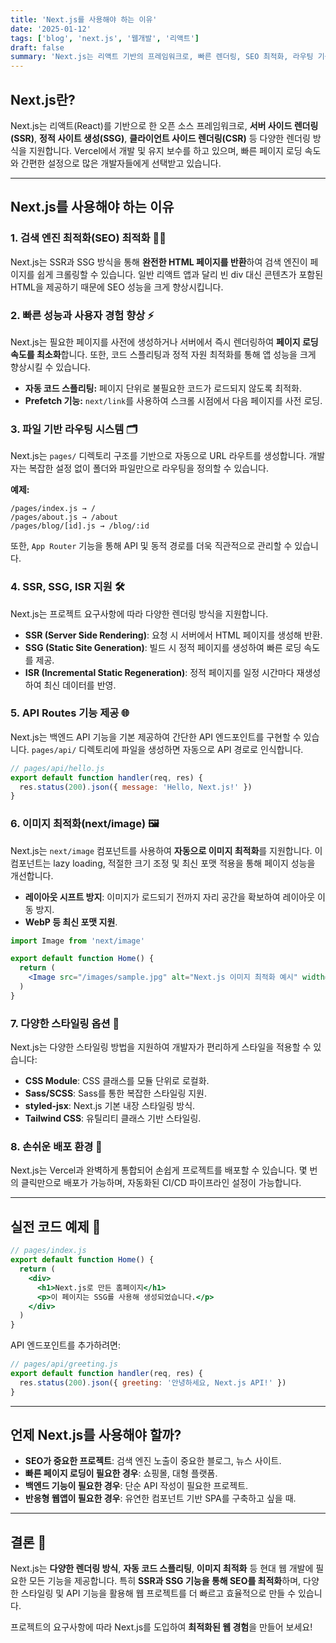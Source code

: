 ```yaml
---
title: 'Next.js를 사용해야 하는 이유'
date: '2025-01-12'
tags: ['blog', 'next.js', '웹개발', '리액트']
draft: false
summary: 'Next.js는 리액트 기반의 프레임워크로, 빠른 렌더링, SEO 최적화, 라우팅 기능, 서버 사이드 렌더링 등 많은 장점을 제공합니다. 이 글에서는 Next.js를 선택해야 하는 이유에 대해 알아봅니다.'
---
```


## Next.js란?

Next.js는 리액트(React)를 기반으로 한 오픈 소스 프레임워크로, **서버 사이드 렌더링(SSR)**, **정적 사이트 생성(SSG)**, **클라이언트 사이드 렌더링(CSR)** 등 다양한 렌더링 방식을 지원합니다. Vercel에서 개발 및 유지 보수를 하고 있으며, 빠른 페이지 로딩 속도와 간편한 설정으로 많은 개발자들에게 선택받고 있습니다.

---

## Next.js를 사용해야 하는 이유

### 1. **검색 엔진 최적화(SEO) 최적화** 🕵️‍♂️

Next.js는 SSR과 SSG 방식을 통해 **완전한 HTML 페이지를 반환**하여 검색 엔진이 페이지를 쉽게 크롤링할 수 있습니다. 일반 리액트 앱과 달리 빈 div 대신 콘텐츠가 포함된 HTML을 제공하기 때문에 SEO 성능을 크게 향상시킵니다.

### 2. **빠른 성능과 사용자 경험 향상** ⚡️

Next.js는 필요한 페이지를 사전에 생성하거나 서버에서 즉시 렌더링하여 **페이지 로딩 속도를 최소화**합니다. 또한, 코드 스플리팅과 정적 자원 최적화를 통해 앱 성능을 크게 향상시킬 수 있습니다.

- **자동 코드 스플리팅:** 페이지 단위로 불필요한 코드가 로드되지 않도록 최적화.
- **Prefetch 기능:** `next/link`를 사용하여 스크롤 시점에서 다음 페이지를 사전 로딩.

### 3. **파일 기반 라우팅 시스템** 🗂️

Next.js는 `pages/` 디렉토리 구조를 기반으로 자동으로 URL 라우트를 생성합니다. 개발자는 복잡한 설정 없이 폴더와 파일만으로 라우팅을 정의할 수 있습니다.

**예제:**

```
/pages/index.js → /
/pages/about.js → /about
/pages/blog/[id].js → /blog/:id
```

또한, `App Router` 기능을 통해 API 및 동적 경로를 더욱 직관적으로 관리할 수 있습니다.

### 4. **SSR, SSG, ISR 지원** 🛠️

Next.js는 프로젝트 요구사항에 따라 다양한 렌더링 방식을 지원합니다.

- **SSR (Server Side Rendering)**: 요청 시 서버에서 HTML 페이지를 생성해 반환.
- **SSG (Static Site Generation)**: 빌드 시 정적 페이지를 생성하여 빠른 로딩 속도를 제공.
- **ISR (Incremental Static Regeneration)**: 정적 페이지를 일정 시간마다 재생성하여 최신 데이터를 반영.

### 5. **API Routes 기능 제공** 🌐

Next.js는 백엔드 API 기능을 기본 제공하여 간단한 API 엔드포인트를 구현할 수 있습니다. `pages/api/` 디렉토리에 파일을 생성하면 자동으로 API 경로로 인식합니다.

```javascript
// pages/api/hello.js
export default function handler(req, res) {
  res.status(200).json({ message: 'Hello, Next.js!' })
}
```

### 6. **이미지 최적화(next/image)** 🖼️

Next.js는 `next/image` 컴포넌트를 사용하여 **자동으로 이미지 최적화**를 지원합니다. 이 컴포넌트는 lazy loading, 적절한 크기 조정 및 최신 포맷 적용을 통해 페이지 성능을 개선합니다.

- **레이아웃 시프트 방지**: 이미지가 로드되기 전까지 자리 공간을 확보하여 레이아웃 이동 방지.
- **WebP 등 최신 포맷 지원**.

```jsx
import Image from 'next/image'

export default function Home() {
  return (
    <Image src="/images/sample.jpg" alt="Next.js 이미지 최적화 예시" width={500} height={300} />
  )
}
```

### 7. **다양한 스타일링 옵션** 🎨

Next.js는 다양한 스타일링 방법을 지원하여 개발자가 편리하게 스타일을 적용할 수 있습니다:

- **CSS Module**: CSS 클래스를 모듈 단위로 로컬화.
- **Sass/SCSS**: Sass를 통한 복잡한 스타일링 지원.
- **styled-jsx**: Next.js 기본 내장 스타일링 방식.
- **Tailwind CSS**: 유틸리티 클래스 기반 스타일링.

### 8. **손쉬운 배포 환경** 🚀

Next.js는 Vercel과 완벽하게 통합되어 손쉽게 프로젝트를 배포할 수 있습니다. 몇 번의 클릭만으로 배포가 가능하며, 자동화된 CI/CD 파이프라인 설정이 가능합니다.

---

## 실전 코드 예제 📝

```jsx
// pages/index.js
export default function Home() {
  return (
    <div>
      <h1>Next.js로 만든 홈페이지</h1>
      <p>이 페이지는 SSG를 사용해 생성되었습니다.</p>
    </div>
  )
}
```

API 엔드포인트를 추가하려면:

```jsx
// pages/api/greeting.js
export default function handler(req, res) {
  res.status(200).json({ greeting: '안녕하세요, Next.js API!' })
}
```

---

## 언제 Next.js를 사용해야 할까?

- **SEO가 중요한 프로젝트**: 검색 엔진 노출이 중요한 블로그, 뉴스 사이트.
- **빠른 페이지 로딩이 필요한 경우**: 쇼핑몰, 대형 플랫폼.
- **백엔드 기능이 필요한 경우**: 단순 API 작성이 필요한 프로젝트.
- **반응형 웹앱이 필요한 경우**: 유연한 컴포넌트 기반 SPA를 구축하고 싶을 때.

---

## 결론 🎯

Next.js는 **다양한 렌더링 방식**, **자동 코드 스플리팅**, **이미지 최적화** 등 현대 웹 개발에 필요한 모든 기능을 제공합니다. 특히 **SSR과 SSG 기능을 통해 SEO를 최적화**하며, 다양한 스타일링 및 API 기능을 활용해 웹 프로젝트를 더 빠르고 효율적으로 만들 수 있습니다.

프로젝트의 요구사항에 따라 Next.js를 도입하여 **최적화된 웹 경험**을 만들어 보세요!

